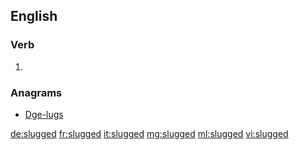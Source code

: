 ==English==

===Verb===
{{head|en}}

# {{en-past of|slug}}

===Anagrams===
* [[Dge-lugs#English|Dge-lugs]]

[[de:slugged]]
[[fr:slugged]]
[[it:slugged]]
[[mg:slugged]]
[[ml:slugged]]
[[vi:slugged]]